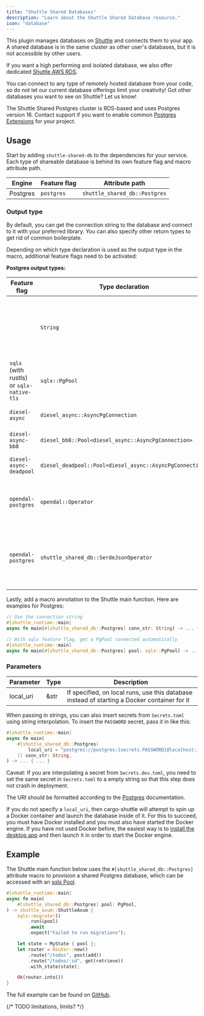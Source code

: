 ```yaml
---
title: "Shuttle Shared Databases"
description: "Learn about the Shuttle Shared Database resource."
icon: "database"
---
```


This plugin manages databases on [Shuttle](https://www.shuttle.dev) and connects them to your app.
A shared database is in the same cluster as other user's databases, but it is not accessible by other users.

If you want a high performing and isolated database, we also offer dedicated [Shuttle AWS RDS](./shuttle-aws-rds).

<Tip>You can connect to any type of remotely hosted database from your code, so do not let our current database offerings limit your creativity! Got other databases you want to see on Shuttle? Let us know!</Tip>

The Shuttle Shared Postgres cluster is RDS-based and uses Postgres version 16. Contact support if you want to enable common [Postgres Extensions](https://docs.aws.amazon.com/AmazonRDS/latest/PostgreSQLReleaseNotes/postgresql-extensions.html#postgresql-extensions-16x) for your project.

## Usage

Start by adding `shuttle-shared-db` to the dependencies for your service.
Each type of shareable database is behind its own feature flag and macro attribute path.

| Engine   | Feature flag | Attribute path |
|----------|--------------|----------------|
| Postgres | `postgres`   | `shuttle_shared_db::Postgres` |

### Output type

By default, you can get the connection string to the database and connect to it with your preferred library.
You can also specify other return types to get rid of common boilerplate.

Depending on which type declaration is used as the output type in the macro, additional feature flags need to be activated:

**Postgres output types:**

| Feature flag | Type declaration | Description |
|--------------|------------------|-------------|
| | `String` | The connection string including username and password ([example](https://github.com/shuttle-hq/shuttle-examples/tree/main/shuttle-cron)) |
| `sqlx` (with rustls) or `sqlx-native-tls` | `sqlx::PgPool` | An sqlx connection pool ([example](https://github.com/shuttle-hq/shuttle-examples/tree/main/axum/postgres)) |
| `diesel-async` | `diesel_async::AsyncPgConnection` | An async diesel connection |
| `diesel-async-bb8` | `diesel_bb8::Pool<diesel_async::AsyncPgConnection>` | A bb8 connection pool |
| `diesel-async-deadpool` | `diesel_deadpool::Pool<diesel_async::AsyncPgConnection>` | A deadpool connection pool |
| `opendal-postgres` | `opendal::Operator` | An OpenDAL Operator key-value storage interface |
| `opendal-postgres` | `shuttle_shared_db::SerdeJsonOperator` | A wrapper over Operator with interface for serde types ([example](https://github.com/shuttle-hq/shuttle-examples/tree/main/rocket/url-shortener)) |

Lastly, add a macro annotation to the Shuttle main function. Here are examples for Postgres:

```rust
// Use the connection string
#[shuttle_runtime::main]
async fn main(#[shuttle_shared_db::Postgres] conn_str: String) -> ... { ... }

// With sqlx feature flag, get a PgPool connected automatically
#[shuttle_runtime::main]
async fn main(#[shuttle_shared_db::Postgres] pool: sqlx::PgPool) -> ... { ... }
```

<Snippet file="sqlx-macros.mdx" />

### Parameters

| Parameter | Type | Description |
|-----------|------|-------------|
| local_uri | &str | If specified, on local runs, use this database instead of starting a Docker container for it |

When passing in strings, you can also insert secrets from `Secrets.toml` using string interpolation.
To insert the `PASSWORD` secret, pass it in like this:

```rust
#[shuttle_runtime::main]
async fn main(
    #[shuttle_shared_db::Postgres(
        local_uri = "postgres://postgres:{secrets.PASSWORD}@localhost:16695/postgres"
    )] conn_str: String,
) -> ... { ... }
```

<Note>Caveat: If you are interpolating a secret from `Secrets.dev.toml`, you need to set the same secret in `Secrets.toml` to a empty string so that this step does not crash in deployment.</Note>

The URI should be formatted according to the
[Postgres](https://www.postgresql.org/docs/current/libpq-connect.html#LIBPQ-CONNSTRING)
documentation.

If you do not specify a `local_uri`, then cargo-shuttle will attempt to spin up a Docker container and launch the database inside of it.
For this to succeed, you must have Docker installed and you must also have started the Docker engine. If you have not used Docker
before, the easiest way is to [install the desktop app](https://docs.docker.com/get-docker/) and then launch it in order to start
the Docker engine.

<Snippet file="connection-string.mdx" />

## Example

The Shuttle main function below uses the `#[shuttle_shared_db::Postgres]` attribute macro to provision a shared Postgres database,
which can be accessed with an [sqlx Pool](https://docs.rs/sqlx/latest/sqlx/pool/index.html).

```rust main.rs
#[shuttle_runtime::main]
async fn main(
    #[shuttle_shared_db::Postgres] pool: PgPool,
) -> shuttle_axum::ShuttleAxum {
    sqlx::migrate!()
        .run(&pool)
        .await
        .expect("Failed to run migrations");

    let state = MyState { pool };
    let router = Router::new()
        .route("/todos", post(add))
        .route("/todos/:id", get(retrieve))
        .with_state(state);

    Ok(router.into())
}
```

The full example can be found on [GitHub](https://github.com/shuttle-hq/shuttle-examples/tree/main/axum/postgres).

{/* TODO limitations, limits? */}
